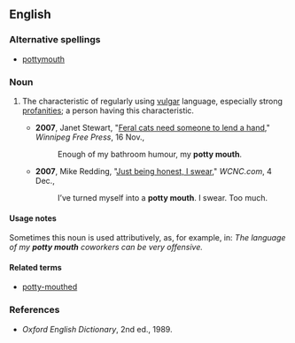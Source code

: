 ==English==

===Alternative spellings===
*[[pottymouth]]

===Noun===
{{en-noun|sg=[[potty]] [[mouth]]}}

#{{context|informal|idiom|euphemism}} The characteristic of regularly using [[vulgar]] language, especially strong [[profanity|profanities]]; a person having this characteristic.
#*'''2007''', Janet Stewart, "[http://www.winnipegfreepress.com/subscriber/columnists/top3/story/4078108p-4678152c.html Feral cats need someone to lend a hand]," ''Winnipeg Free Press'', 16 Nov.,
#*:Enough of my bathroom humour, my '''potty mouth'''.
#*'''2007''', Mike Redding, "[http://www.wcnc.com/traveler/stories/wcnc-120407-al-journal.68ef72fb.html Just being honest, I swear]," ''WCNC.com'', 4 Dec.,
#*:I’ve turned myself into a '''potty mouth'''.  I swear.  Too much.

====Usage notes====
Sometimes this noun is used attributively, as, for example, in: ''The language of my '''potty mouth''' coworkers can be very offensive.''

====Related terms====
*[[potty-mouthed]]

===References===
*''Oxford English Dictionary'', 2nd ed., 1989.